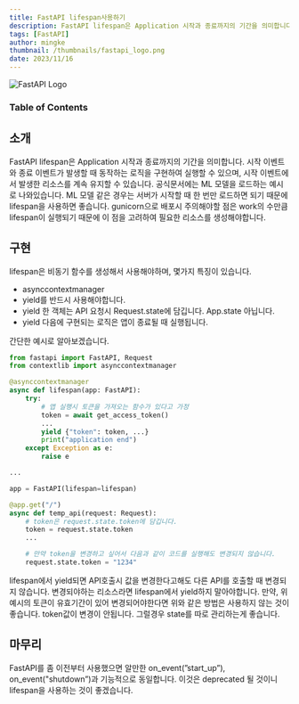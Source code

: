 ```yaml
---
title: FastAPI lifespan사용하기
description: FastAPI lifespan은 Application 시작과 종료까지의 기간을 의미합니다. 시작 이벤트와 종료 이벤트가 발생할 때  동작하는 로직을 구현하여 실행할 수 있으며, 시작 이벤트에서 발생한 리소스를 계속 유지할 수 있습니다.
tags: [FastAPI]
author: mingke
thumbnail: /thumbnails/fastapi_logo.png
date: 2023/11/16
---
```


<Image src="/thumbnails/fastapi_logo.png" alt="FastAPI Logo" />

### Table of Contents

## 소개

FastAPI lifespan은 Application 시작과 종료까지의 기간을 의미합니다. 시작 이벤트와 종료 이벤트가 발생할 때 동작하는 로직을 구현하여 실행할 수 있으며, 시작 이벤트에서 발생한 리소스를 계속 유지할 수 있습니다.
공식문서에는 ML 모델을 로드하는 예시로 나와있습니다. ML 모델 같은 경우는 서버가 시작할 때 한 번만 로드하면 되기 때문에 lifespan을 사용하면 좋습니다.
gunicorn으로 배포시 주의해야할 점은 work의 수만큼 lifespan이 실행되기 때문에 이 점을 고려하여 필요한 리소스를 생성해야합니다.

## 구현

lifespan은 비동기 함수를 생성해서 사용해야하며, 몇가지 특징이 있습니다.

- asynccontextmanager
- yield를 반드시 사용해야합니다.
- yield 한 객체는 API 요청시 Request.state에 담깁니다. App.state 아닙니다.
- yield 다음에 구현되는 로직은 앱이 종료될 때 실행됩니다.

간단한 예시로 알아보겠습니다.

```python
from fastapi import FastAPI, Request
from contextlib import asynccontextmanager

@asynccontextmanager
async def lifespan(app: FastAPI):
    try:
		# 앱 실행시 토큰을 가져오는 함수가 있다고 가정
		token = await get_access_token()
		...
        yield {"token": token, ...}
		print("application end")
    except Exception as e:
        raise e

...

app = FastAPI(lifespan=lifespan)

@app.get("/")
async def temp_api(request: Request):
	# token은 request.state.token에 담깁니다.
	token = request.state.token
	...

	# 만약 token을 변경하고 싶어서 다음과 같이 코드를 실행해도 변경되지 않습니다.
	request.state.token = "1234"

```

lifespan에서 yield되면 API호출시 값을 변경한다고해도 다른 API를 호출할 때 변경되지 않습니다.
변경되야하는 리소스라면 lifespan에서 yield하지 말아야합니다. 만약, 위 예시의 토큰이 유효기간이 있어 변경되어야한다면 위와 같은 방법은 사용하지 않는 것이 좋습니다.
token값이 변경이 안됩니다. 그럴경우 state를 따로 관리하는게 좋습니다.

## 마무리

FastAPI를 좀 이전부터 사용했으면 알만한 on_event(”start_up”), on_event("shutdown”)과 기능적으로 동일합니다. 이것은 deprecated 될 것이니 lifespan을 사용하는 것이 좋겠습니다.
